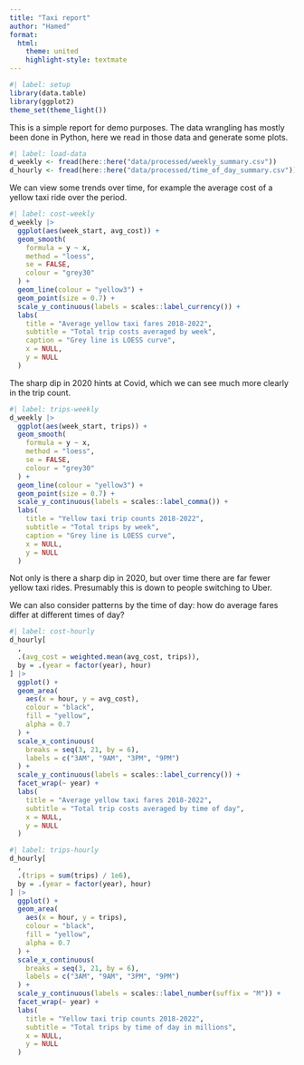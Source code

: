 ```yaml
---
title: "Taxi report"
author: "Hamed"
format: 
  html:
    theme: united
    highlight-style: textmate
---
```


```r
#| label: setup
library(data.table)
library(ggplot2)
theme_set(theme_light())
```

This is a simple report for demo purposes. The data wrangling has mostly been done in Python, here we read in those data and generate some plots.

```r
#| label: load-data
d_weekly <- fread(here::here("data/processed/weekly_summary.csv"))
d_hourly <- fread(here::here("data/processed/time_of_day_summary.csv"))
```

We can view some trends over time, for example the average cost of a yellow taxi ride over the period.

```r
#| label: cost-weekly
d_weekly |> 
  ggplot(aes(week_start, avg_cost)) + 
  geom_smooth(
    formula = y ~ x,
    method = "loess",
    se = FALSE,
    colour = "grey30"
  ) +
  geom_line(colour = "yellow3") + 
  geom_point(size = 0.7) +
  scale_y_continuous(labels = scales::label_currency()) +
  labs(
    title = "Average yellow taxi fares 2018-2022",
    subtitle = "Total trip costs averaged by week",
    caption = "Grey line is LOESS curve",
    x = NULL,
    y = NULL
  )
```

The sharp dip in 2020 hints at Covid, which we can see much more clearly in the trip count.

```r
#| label: trips-weekly
d_weekly |> 
  ggplot(aes(week_start, trips)) + 
  geom_smooth(
    formula = y ~ x,
    method = "loess",
    se = FALSE,
    colour = "grey30"
  ) +
  geom_line(colour = "yellow3") + 
  geom_point(size = 0.7) +
  scale_y_continuous(labels = scales::label_comma()) +
  labs(
    title = "Yellow taxi trip counts 2018-2022",
    subtitle = "Total trips by week",
    caption = "Grey line is LOESS curve",
    x = NULL,
    y = NULL
  )
```

Not only is there a sharp dip in 2020, but over time there are far fewer yellow taxi rides. Presumably this is down to people switching to Uber.

We can also consider patterns by the time of day: how do average fares differ at different times of day?

```r
#| label: cost-hourly
d_hourly[
  ,
  .(avg_cost = weighted.mean(avg_cost, trips)),
  by = .(year = factor(year), hour)
] |> 
  ggplot() +
  geom_area(
    aes(x = hour, y = avg_cost),
    colour = "black",
    fill = "yellow",
    alpha = 0.7
  ) +
  scale_x_continuous(
    breaks = seq(3, 21, by = 6),
    labels = c("3AM", "9AM", "3PM", "9PM")
  ) +
  scale_y_continuous(labels = scales::label_currency()) +
  facet_wrap(~ year) +
  labs(
    title = "Average yellow taxi fares 2018-2022",
    subtitle = "Total trip costs averaged by time of day",
    x = NULL,
    y = NULL
  )
```

```r
#| label: trips-hourly
d_hourly[
  ,
  .(trips = sum(trips) / 1e6),
  by = .(year = factor(year), hour)
] |> 
  ggplot() +
  geom_area(
    aes(x = hour, y = trips),
    colour = "black",
    fill = "yellow",
    alpha = 0.7
  ) +
  scale_x_continuous(
    breaks = seq(3, 21, by = 6),
    labels = c("3AM", "9AM", "3PM", "9PM")
  ) +
  scale_y_continuous(labels = scales::label_number(suffix = "M")) +
  facet_wrap(~ year) +
  labs(
    title = "Yellow taxi trip counts 2018-2022",
    subtitle = "Total trips by time of day in millions",
    x = NULL,
    y = NULL
  )
```

